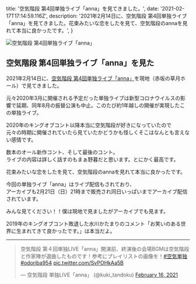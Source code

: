 
  title: '空気階段 第4回単独ライブ「anna」を見てきました。',
  date: '2021-02-17T17:14:59.116Z',
  description: '2021年2月14日に、空気階段 第4回単独ライブ「anna」を見てきました。花束みたいな恋をしたを見て、空気階段のannaを見れて本当に良かったです。',
}

<img src={eyecatchImage} alt="空気階段 第4回単独ライブ「anna」" />

空気階段 第4回単独ライブ「anna」を見た
---------------------------------------

2021年2月14日に、[空気階段 第4回単独ライブ「anna」](https://twitter.com/kuki_tandoku)を現地（赤坂の草月ホール）で見てきました。

元々2020年3月に開催される予定だった単独ライブは新型コロナウイルスの影響で延期、同年8月の振替公演も中止。このたび約1年越しの開催が実現したこの単独ライブ。

2020年のキングオブコント以降本当に空気階段が好きになっていたので  
元々の時期に開催されていたら見ていたかどうかも怪しくそこはなんとも言えない感情です。

数本のオール新作コント、そして最後のコント。  
ライブの内容は詳しく話すのもまぁ野暮だと思います。とにかく最高です。

花束みたいな恋をしたを見て、空気階段のannaを見れて本当に良かったです。

今回の単独ライブ「anna」はライブ配信もされており、  
アーカイブも2月21日（日）21時まで販売され同日いっぱいまでアーカイブ配信されています。

みんな見てください！！僕は現地で見ましたがアーカイブでも見ます。


2019年のキングオブコント敗退した水川かたまりのコメント「お笑いのある世界に生まれてきて良かったです。」は本当だよ。

---

<blockquote className="twitter-tweet"><p lang="ja" dir="ltr">空気階段 第４回単独LIVE「anna」開演前、終演後の会場BGMは空気階段と作家陣が選曲したものです！参考にプレイリストの画像を！<a href="https://twitter.com/hashtag/%E7%A9%BA%E6%B0%97%E5%8D%98%E7%8B%AC?src=hash&amp;ref_src=twsrc%5Etfw">#空気単独</a>　<a href="https://twitter.com/hashtag/odoriba954?src=hash&amp;ref_src=twsrc%5Etfw">#odoriba954</a> <a href="https://t.co/SvPOHkAa5B">pic.twitter.com/SvPOHkAa5B</a></p>&mdash; 空気階段 単独LIVE「anna」 (@kuki_tandoku) <a href="https://twitter.com/kuki_tandoku/status/1361585687657553920?ref_src=twsrc%5Etfw">February 16, 2021</a></blockquote>


